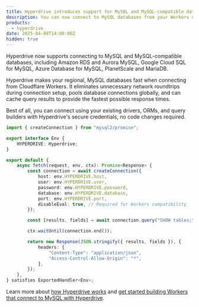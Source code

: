 ```yaml
---
title: Hyperdrive introduces support for MySQL and MySQL-compatible databases
description: You can now connect to MySQL databases from your Workers using Hyperdrive for optimal performance
products:
  - hyperdrive
date: 2025-04-08T14:00:00Z
hidden: true
---
```



Hyperdrive now supports connecting to MySQL and MySQL-compatible databases, including Amazon RDS and Aurora MySQL, Google Cloud SQL for MySQL, Azure Database for MySQL, PlanetScale and MariaDB.

Hyperdrive makes your regional, MySQL databases fast when connecting from Cloudflare Workers. It eliminates unnecessary network roundtrips during connection setup, pools database connections globally, and can cache query results to provide the fastest possible response times.

Best of all, you can connect using your existing drivers, ORMs, and query builders with Hyperdrive's secure credentials, no code changes required.

```ts
import { createConnection } from "mysql2/promise";

export interface Env {
	HYPERDRIVE: Hyperdrive;
}

export default {
	async fetch(request, env, ctx): Promise<Response> {
		const connection = await createConnection({
			host: env.HYPERDRIVE.host,
			user: env.HYPERDRIVE.user,
			password: env.HYPERDRIVE.password,
			database: env.HYPERDRIVE.database,
			port: env.HYPERDRIVE.port,
			disableEval: true, // Required for Workers compatibility
		});

		const [results, fields] = await connection.query("SHOW tables;");

		ctx.waitUntil(connection.end());

		return new Response(JSON.stringify({ results, fields }), {
			headers: {
				"Content-Type": "application/json",
				"Access-Control-Allow-Origin": "*",
			},
		});
	},
} satisfies ExportedHandler<Env>;
```

Learn more about [how Hyperdrive works](/hyperdrive/configuration/how-hyperdrive-works/) and [get started building Workers that connect to MySQL with Hyperdrive](/hyperdrive/get-started/).
